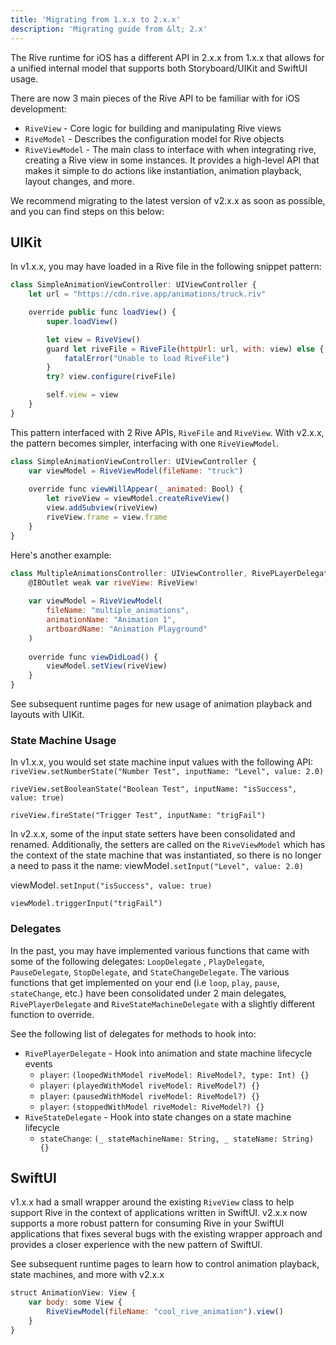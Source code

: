 ```yaml
---
title: 'Migrating from 1.x.x to 2.x.x'
description: 'Migrating guide from &lt; 2.x'
---
```


The Rive runtime for iOS has a different API in 2.x.x from 1.x.x that allows for a unified internal model that supports both Storyboard/UIKit and SwiftUI usage. 

There are now 3 main pieces of the Rive API to be familiar with for iOS development:

- `RiveView` - Core logic for building and manipulating Rive views
- `RiveModel` - Describes the configuration model for Rive objects
- `RiveViewModel` - The main class to interface with when integrating rive, creating a Rive view in some instances. It provides a high-level API that makes it simple to do actions like instantiation, animation playback, layout changes, and more.

We recommend migrating to the latest version of v2.x.x as soon as possible, and you can find steps on this below:

## UIKit

In v1.x.x, you may have loaded in a Rive file in the following snippet pattern:

```javascript
class SimpleAnimationViewController: UIViewController {
    let url = "https://cdn.rive.app/animations/truck.riv"

    override public func loadView() {
        super.loadView()

        let view = RiveView()
        guard let riveFile = RiveFile(httpUrl: url, with: view) else {
            fatalError("Unable to load RiveFile")
        }
        try? view.configure(riveFile)

        self.view = view
    }
}
```

This pattern interfaced with 2 Rive APIs, `RiveFile` and `RiveView`. With v2.x.x, the pattern becomes simpler, interfacing with one `RiveViewModel`.

```javascript
class SimpleAnimationViewController: UIViewController {
    var viewModel = RiveViewModel(fileName: "truck")
    
    override func viewWillAppear(_ animated: Bool) {
        let riveView = viewModel.createRiveView()
        view.addSubview(riveView)
        riveView.frame = view.frame
    }
}
```

Here's another example:

```javascript
class MultipleAnimationsController: UIViewController, RivePLayerDelegate {
    @IBOutlet weak var riveView: RiveView!
    
    var viewModel = RiveViewModel(
        fileName: "multiple_animations", 
        animationName: "Animation 1", 
        artboardName: "Animation Playground"
    )
    
    override func viewDidLoad() {
        viewModel.setView(riveView)
    }
}
```

See subsequent runtime pages for new usage of animation playback and layouts with UIKit.

### State Machine Usage

In v1.x.x, you would set state machine input values with the following API: `riveView.setNumberState("Number Test", inputName: "Level", value: 2.0)`

`riveView.setBooleanState("Boolean Test", inputName: "isSuccess", value: true)`

`riveView.fireState("Trigger Test", inputName: "trigFail")`

In v2.x.x, some of the input state setters have been consolidated and renamed. Additionally, the setters are called on the `RiveViewModel` which has the context of the state machine that was instantiated, so there is no longer a need to pass it the name: viewModel`.setInput("Level", value: 2.0)`

viewModel`.setInput("isSuccess", value: true)`

`viewModel.triggerInput("trigFail")`

### Delegates

In the past, you may have implemented various functions that came with some of the following delegates: `LoopDelegate` , `PlayDelegate`, `PauseDelegate`, `StopDelegate`, and `StateChangeDelegate`. The various functions that get implemented on your end (i.e `loop`, `play`, `pause`, `stateChange`, etc.) have been consolidated under 2 main delegates, `RivePlayerDelegate` and `RiveStateMachineDelegate` with a slightly different function to override.

See the following list of delegates for methods to hook into:

- `RivePlayerDelegate` - Hook into animation and state machine lifecycle events
  - `player`: `(loopedWithModel riveModel: RiveModel?, type: Int) {}`
  - `player`: `(playedWithModel riveModel: RiveModel?) {}`
  - `player`: `(pausedWithModel riveModel: RiveModel?) {}`
  - `player`: `(stoppedWithModel riveModel: RiveModel?) {}`
- `RiveStateDelegate` - Hook into state changes on a state machine lifecycle
  - `stateChange`: `(_ stateMachineName: String, _ stateName: String) {}`

## SwiftUI 

v1.x.x had a small wrapper around the existing `RiveView` class to help support Rive in the context of applications written in SwiftUI. v2.x.x now supports a more robust pattern for consuming Rive in your SwiftUI applications that fixes several bugs with the existing wrapper approach and provides a closer experience with the new pattern of SwiftUI.

See subsequent runtime pages to learn how to control animation playback, state machines, and more with v2.x.x

```javascript
struct AnimationView: View {
    var body: some View {
        RiveViewModel(fileName: "cool_rive_animation").view()
    }
}
```
